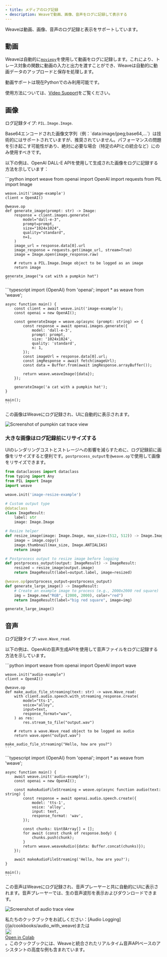 ```yaml
---
- title: メディアのログ記録
- description: Weaveで動画、画像、音声をログに記録して表示する
---
```


Weaveは動画、画像、音声のログ記録と表示をサポートしています。

## 動画

Weaveは自動的に[`moviepy`](https://zulko.github.io/moviepy/)を使用して動画をログに記録します。これにより、トレース対象の関数に動画の入力と出力を渡すことができ、Weaveは自動的に動画データのアップロードと保存を処理します。

<Note>
  動画サポートは現在Pythonでのみ利用可能です。
</Note>

使用方法については、[Video Support](../tracking/video)をご覧ください。

## 画像

ログ記録タイプ: `PIL.Image.Image`.

<Warning>
  Base64エンコードされた画像文字列（例：`data:image/jpeg;base64,...`）は技術的にはサポートされていますが、推奨されていません。パフォーマンスの問題を引き起こす可能性があり、絶対に必要な場合（特定のAPIとの統合など）にのみ使用すべきです。
</Warning>

以下の例は、OpenAI DALL-E APIを使用して生成された画像をログに記録する方法を示しています：

<Tabs>
  <Tab title="Python">
    ```python
    import weave
    from openai import OpenAI
    import requests
    from PIL import Image

    weave.init('image-example')
    client = OpenAI()

    @weave.op
    def generate_image(prompt: str) -> Image:
        response = client.images.generate(
            model="dall-e-3",
            prompt=prompt,
            size="1024x1024",
            quality="standard",
            n=1,
        )
        image_url = response.data[0].url
        image_response = requests.get(image_url, stream=True)
        image = Image.open(image_response.raw)

        # return a PIL.Image.Image object to be logged as an image
        return image

    generate_image("a cat with a pumpkin hat")
    ```
  </Tab>

  <Tab title="TypeScript">
    ```typescript
    import {OpenAI} from 'openai';
    import * as weave from 'weave';

    async function main() {
        const client = await weave.init('image-example');
        const openai = new OpenAI();

        const generateImage = weave.op(async (prompt: string) => {
            const response = await openai.images.generate({
                model: 'dall-e-3',
                prompt: prompt,
                size: '1024x1024',
                quality: 'standard',
                n: 1,
            });
            const imageUrl = response.data[0].url;
            const imgResponse = await fetch(imageUrl);
            const data = Buffer.from(await imgResponse.arrayBuffer());

            return weave.weaveImage({data});
        });

        generateImage('a cat with a pumpkin hat');
    }

    main();
    ```
  </Tab>
</Tabs>

この画像はWeaveにログ記録され、UIに自動的に表示されます。

![Screenshot of pumpkin cat trace view](imgs/cat-pumpkin-trace.png)

### 大きな画像はログ記録前にリサイズする

UIのレンダリングコストとストレージへの影響を減らすために、ログ記録前に画像をリサイズすると便利です。`postprocess_output`を`@weave.op`で使用して画像をリサイズできます。

```python
from dataclasses import dataclass
from typing import Any
from PIL import Image
import weave

weave.init('image-resize-example')

# Custom output type
@dataclass
class ImageResult:
    label: str
    image: Image.Image

# Resize helper
def resize_image(image: Image.Image, max_size=(512, 512)) -> Image.Image:
    image = image.copy()
    image.thumbnail(max_size, Image.ANTIALIAS)
    return image

# Postprocess output to resize image before logging
def postprocess_output(output: ImageResult) -> ImageResult:
    resized = resize_image(output.image)
    return ImageResult(label=output.label, image=resized)

@weave.op(postprocess_output=postprocess_output)
def generate_large_image() -> ImageResult:
    # Create an example image to process (e.g., 2000x2000 red square)
    img = Image.new("RGB", (2000, 2000), color="red")
    return ImageResult(label="big red square", image=img)

generate_large_image()
```

## 音声

ログ記録タイプ: `wave.Wave_read`.

以下の例は、OpenAIの音声生成APIを使用して音声ファイルをログに記録する方法を示しています。

<Tabs>
  <Tab title="Python">
    ```python
    import weave
    from openai import OpenAI
    import wave

    weave.init("audio-example")
    client = OpenAI()

    @weave.op
    def make_audio_file_streaming(text: str) -> wave.Wave_read:
        with client.audio.speech.with_streaming_response.create(
            model="tts-1",
            voice="alloy",
            input=text,
            response_format="wav",
        ) as res:
            res.stream_to_file("output.wav")

        # return a wave.Wave_read object to be logged as audio
        return wave.open("output.wav")

    make_audio_file_streaming("Hello, how are you?")
    ```
  </Tab>

  <Tab title="TypeScript">
    ```typescript
    import {OpenAI} from 'openai';
    import * as weave from 'weave';

    async function main() {
        await weave.init('audio-example');
        const openai = new OpenAI();

        const makeAudioFileStreaming = weave.op(async function audio(text: string) {
            const response = await openai.audio.speech.create({
                model: 'tts-1',
                voice: 'alloy',
                input: text,
                response_format: 'wav',
            });

            const chunks: Uint8Array[] = [];
            for await (const chunk of response.body) {
                chunks.push(chunk);
            }
            return weave.weaveAudio({data: Buffer.concat(chunks)});
        });

        await makeAudioFileStreaming('Hello, how are you?');
    }

    main();
    ```
  </Tab>
</Tabs>

この音声はWeaveにログ記録され、音声プレーヤーと共に自動的にUIに表示されます。音声プレーヤーでは、生の音声波形を表示およびダウンロードできます。

![Screenshot of audio trace view](imgs/audio-trace.png)

<Tip>
  私たちのクックブックをお試しください：[Audio Logging](/ja/cookbooks/audio_with_weave)または<a href="https://colab.research.google.com/github/wandb/weave/blob/master/docs/./notebooks/audio_with_weave.ipynb" target="_blank" rel="noopener noreferrer" class="navbar__item navbar__link button button--secondary button--med margin-right--sm notebook-cta-button"><div><img src="https://upload.wikimedia.org/wikipedia/commons/archive/d/d0/20221103151430%21Google_Colaboratory_SVG_Logo.svg" alt="Open In Colab" height="20px" /><div>Open in Colab</div></div></a>。このクックブックには、Weaveと統合されたリアルタイム音声APIベースのアシスタントの高度な例も含まれています。
</Tip>
